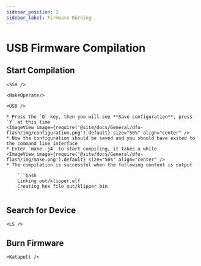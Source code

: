 ```yaml
---
sidebar_position: 2
sidebar_label: Firmware Burning
---
```






# USB Firmware Compilation

## Start Compilation

    <SSH />

    <MakeOperate/>

    <USB />

    * Press the `Q` key, then you will see **Save configuration**, press `Y` at this time
    <ImageView image={require('@site/docs/General/dfu-flash/img/configuration.png').default} size="50%" align="center" />
    * Now the configuration should be saved and you should have exited to the command line interface
    * Enter `make -j4` to start compiling, it takes a while
    <ImageView image={require('@site/docs/General/dfu-flash/img/make.png').default} size="50%" align="center" />
    * The compilation is successful when the following content is output

        ```bash
        Linking out/klipper.elf
        Creating hex file out/klipper.bin
        ```

## Search for Device

    <LS />


## Burn Firmware

    <Katapult />